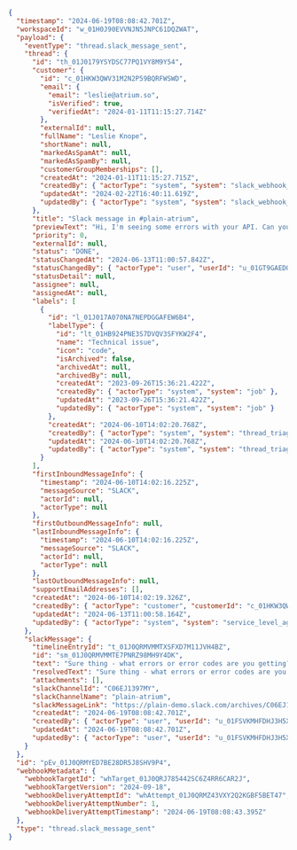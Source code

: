```json
{
  "timestamp": "2024-06-19T08:08:42.701Z",
  "workspaceId": "w_01H0J90EVVNJN5JNPC61DQZWAT",
  "payload": {
    "eventType": "thread.slack_message_sent",
    "thread": {
      "id": "th_01J0179YSYDSC77PQ1VY8M9Y54",
      "customer": {
        "id": "c_01HKW3QWV31M2N2P59BQRFWSWD",
        "email": {
          "email": "leslie@atrium.so",
          "isVerified": true,
          "verifiedAt": "2024-01-11T11:15:27.714Z"
        },
        "externalId": null,
        "fullName": "Leslie Knope",
        "shortName": null,
        "markedAsSpamAt": null,
        "markedAsSpamBy": null,
        "customerGroupMemberships": [],
        "createdAt": "2024-01-11T11:15:27.715Z",
        "createdBy": { "actorType": "system", "system": "slack_webhook_handler" },
        "updatedAt": "2024-02-22T16:40:11.619Z",
        "updatedBy": { "actorType": "system", "system": "slack_webhook_handler" }
      },
      "title": "Slack message in #plain-atrium",
      "previewText": "Hi, I'm seeing some errors with your API. Can you help?",
      "priority": 0,
      "externalId": null,
      "status": "DONE",
      "statusChangedAt": "2024-06-13T11:00:57.842Z",
      "statusChangedBy": { "actorType": "user", "userId": "u_01GT9GAEDQ5116E1CJ0H3K06CK" },
      "statusDetail": null,
      "assignee": null,
      "assignedAt": null,
      "labels": [
        {
          "id": "l_01J017A070NA7NEPDGGAFEW6B4",
          "labelType": {
            "id": "lt_01HB924PNE3S7DVQV3SFYKW2F4",
            "name": "Technical issue",
            "icon": "code",
            "isArchived": false,
            "archivedAt": null,
            "archivedBy": null,
            "createdAt": "2023-09-26T15:36:21.422Z",
            "createdBy": { "actorType": "system", "system": "job" },
            "updatedAt": "2023-09-26T15:36:21.422Z",
            "updatedBy": { "actorType": "system", "system": "job" }
          },
          "createdAt": "2024-06-10T14:02:20.768Z",
          "createdBy": { "actorType": "system", "system": "thread_triage_handler" },
          "updatedAt": "2024-06-10T14:02:20.768Z",
          "updatedBy": { "actorType": "system", "system": "thread_triage_handler" }
        }
      ],
      "firstInboundMessageInfo": {
        "timestamp": "2024-06-10T14:02:16.225Z",
        "messageSource": "SLACK",
        "actorId": null,
        "actorType": null
      },
      "firstOutboundMessageInfo": null,
      "lastInboundMessageInfo": {
        "timestamp": "2024-06-10T14:02:16.225Z",
        "messageSource": "SLACK",
        "actorId": null,
        "actorType": null
      },
      "lastOutboundMessageInfo": null,
      "supportEmailAddresses": [],
      "createdAt": "2024-06-10T14:02:19.326Z",
      "createdBy": { "actorType": "customer", "customerId": "c_01HKW3QWV31M2N2P59BQRFWSWD" },
      "updatedAt": "2024-06-13T11:00:58.164Z",
      "updatedBy": { "actorType": "system", "system": "service_level_agreement_handler" }
    },
    "slackMessage": {
      "timelineEntryId": "t_01J0QRMVMMTXSFXD7M11JVH4BZ",
      "id": "sm_01J0QRMVMMTE7PNRZ98MH9Y4DK",
      "text": "Sure thing - what errors or error codes are you getting?",
      "resolvedText": "Sure thing - what errors or error codes are you getting?",
      "attachments": [],
      "slackChannelId": "C06EJ1397MY",
      "slackChannelName": "plain-atrium",
      "slackMessageLink": "https://plain-demo.slack.com/archives/C06EJ1397MY/p1718784519828399?thread_ts=1718028136.225979",
      "createdAt": "2024-06-19T08:08:42.701Z",
      "createdBy": { "actorType": "user", "userId": "u_01FSVKMHFDHJ3H5XFM20EMCBQN" },
      "updatedAt": "2024-06-19T08:08:42.701Z",
      "updatedBy": { "actorType": "user", "userId": "u_01FSVKMHFDHJ3H5XFM20EMCBQN" }
    }
  },
  "id": "pEv_01J0QRMYED7BE28DR5J8SHV9P4",
  "webhookMetadata": {
    "webhookTargetId": "whTarget_01J0QRJ785442SC6Z4RR6CAR2J",
    "webhookTargetVersion": "2024-09-18",
    "webhookDeliveryAttemptId": "whAttempt_01J0QRMZ43VXY2Q2KGBF5BET47",
    "webhookDeliveryAttemptNumber": 1,
    "webhookDeliveryAttemptTimestamp": "2024-06-19T08:08:43.395Z"
  },
  "type": "thread.slack_message_sent"
}
```
